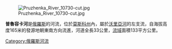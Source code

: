 [[Image:Pruzhenka_River_10730-cut.jpg|right]]

'''普魯容卡河'''是[[俄羅斯|俄羅斯]]的河流，位於[[莫斯科州|莫斯科州]]內，屬於[[沃里亞河|沃里亞河]]的左支流，自海拔高度165米的發源地朝東南方向流進，河道全長33公里，[[流域|流域]]面積133平方公里。

[[Category:俄羅斯河流|Category:俄羅斯河流]]

{{Russia-geo-stub}}